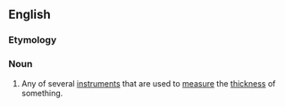 ==English==

===Etymology===
{{confix|en|pachy|meter}}

===Noun===
{{wikipedia}}
{{en-noun}}

# Any of several [[instrument]]s that are used to [[measure]] the [[thickness]] of something.